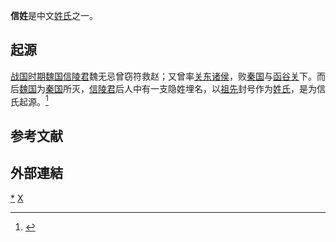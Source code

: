 {{姓氏
|姓氏=信
|繁體=信
|簡體=信
|拼音=Xìn
|注音=ㄒㄧㄣˋ
|中国大陆=Xìn
|台湾=
|香港=Seon3
|澳门=Seon3
|新加坡=
|马来西亚=
|越南=Tín
|日本=しん
|韩国=신
|反切=
|同音字=
|堂号=
|郡望=
}}

'''信姓'''是中文[[姓氏|姓氏]]之一。

== 起源 ==
[[战国时期|战国时期]][[魏国_(战国)|魏国]][[信陵君|信陵君]]魏无忌曾窃符救赵；又曾率[[關東_(中國)|关东]][[诸侯|诸侯]]，败[[秦国|秦国]]与[[函谷关|函谷关]]下。而后[[魏国|魏国]]为[[秦国|秦国]]所灭，[[信陵君|信陵君]]后人中有一支隐姓埋名，以[[祖先|祖先]]封号作为[[姓氏|姓氏]]，是为信氏起源。<ref>{{cite web |url=http://www.xinhome.com.cn/origin/63/2008-02-19/039.html |title=信姓起源 |publisher=信氏宗亲网 |date=2008-02-19 |accessdate=2009-09-11 |deadurl=yes |archiveurl=https://web.archive.org/web/20081203183015/http://www.xinhome.com.cn/origin/63/2008-02-19/039.html |archivedate=2008-12-03 }}</ref>

==参考文献==
{{reflist}}

==外部連結==
{{Wikisource further reading}}

{{Surname-stub}}

[[Category:信姓|*]]
[[Category:漢姓|X]]
